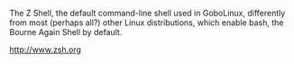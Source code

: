 The Z Shell, the default command-line shell used in GoboLinux, differently from most (perhaps all?) other Linux distributions, which enable bash, the Bourne Again Shell by default.

http://www.zsh.org

{{Reference}}